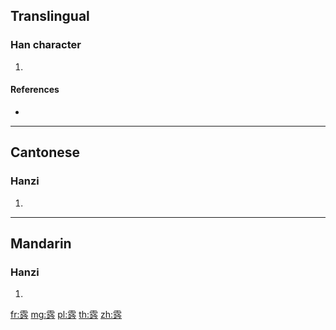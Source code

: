 {{character info/new}}
==Translingual==

===Han character===
{{Han char|rn=173|rad=雨|as=09|sn=17|four=10127|canj=MBYTN}}

# {{defn|Han|sort=雨09}}

====References====
* {{Han ref|kx=1376.340|dkj=42368|dj=1885.270|hdz=64071.100|uh=9720|ud=38688|bh=EEF7|bd=61175}}

----

==Cantonese==

===Hanzi===
{{yue-hanzi|jyut=|y=yam1}}

# {{defn|lang=yue|sort=雨09}}

----

==Mandarin==

===Hanzi===
{{cmn-hanzi|pin=[[yīn]] ([[yin1]])|wg=yin<sup>1</sup>}}

# {{defn|lang=cmn|sort=雨09}}

[[fr:霠]]
[[mg:霠]]
[[pl:霠]]
[[th:霠]]
[[zh:霠]]